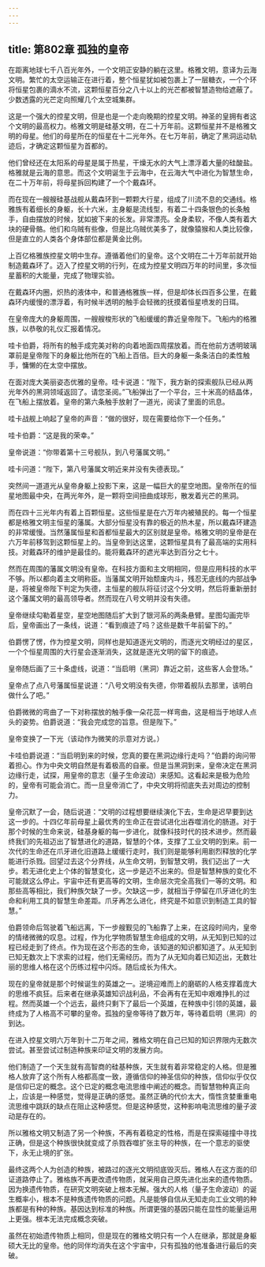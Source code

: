 ```yaml
---
---
---
```

title: 第802章 孤独的皇帝
---



在距离地球七千八百光年外，一个文明正安静的躺在这里。格雅文明，意译为云海文明。繁忙的太空运输正在进行着，整个恒星犹如被包裹上了一层糖衣，一个个环将恒星包裹的滴水不流，这颗恒星百分之八十以上的光芒都被智慧造物给遮蔽了。少数透露的光芒定向照耀几个太空城集群。

这是一个强大的控星文明，但是也是一个走向晚期的控星文明。神圣的皇拥有者这个文明的最高权力。格雅文明是硅基文明，在二十万年前。这颗恒星并不是格雅文明的母星。他们的母星所在的恒星在十二光年外。在七万年前，确定了黑洞运动轨迹后，才确定这颗恒星为首都的。

他们曾经还在太阳系的母星是属于热星，干燥无水的大气上漂浮着大量的硅酸盐。格雅就是云海的意思。而这个文明诞生于云海中，在云海大气中进化为智慧生命，在二十万年前，将母星拆回构建了一个个戴森环。

而在现在一艘艘硅基战舰从戴森环到一颗颗大行星，组成了川流不息的交通线。格雅族有着细长的身躯，长十六米，主身躯是流线型，有着二十四条银色的长条触手，自由摆放的时候，犹如披下来的长发。非常漂亮。全身柔软，不像人类有着大块的硬骨骼。他们和乌贼有些像，但是比乌贼优美多了，就像猿猴和人类比较像，但是直立的人类各个身体部位都是黄金比例。

上百亿格雅族控星文明中生存。遵循着他们的皇帝。这个文明在二十万年前就开始制造戴森环了。迈入了控星文明的行列，在成为控星文明四万年的时间里，多次恒星蓄积的大能量，完成了物理实验。

在戴森环内圈，炽热的液体中，和普通格雅族一样，但是却体长四百多公里，在戴森环内缓慢的漂浮着，有时候半透明的触手会轻微的抚摸着恒星喷发的日珥。

在皇帝庞大的身躯周围，一艘艘梭形状的飞船缓缓的靠近皇帝陛下。飞船内的格雅族，以恭敬的礼仪汇报着情况。

哇卡伯爵，将所有的触手成完美对称的向着地面四周摆放着。而在他前方透明玻璃罩前是皇帝陛下的身躯比他所在的飞船上百倍。巨大的身躯一条条洁白的柔性触手，慵懒的在太空中摆放。

在面对庞大美丽姿态优雅的皇帝。哇卡说道：“陛下，我方新的探索舰队已经从两光年外的黑洞领域返回了。请您圣阅。”飞船弹出了一个平台，三十米高的结晶体，在飞船上摆放着。皇帝的第六条触手放射了一道光，阅读了里面的讯息。

哇卡战舰上响起了皇帝的声音：“做的很好，现在需要给你下一个任务。”

哇卡伯爵：“这是我的荣幸。”

皇帝说道：“你带着第十三号舰队，到八号藩属文明。”

哇卡问道：“陛下，第八号藩属文明近来并没有失德表现。”

突然间一道道光从皇帝身躯上投影下来，这是一幅巨大的星空地图。皇帝所在的恒星地图最中央，在两光年外，是一颗将空间扭曲成球形，散发着光芒的黑洞。

而在四十三光年内有着上百颗恒星。这些恒星是在六万年内被殖民的。每一个恒星都是格雅文明主恒星的藩属。大部分恒星没有靠的极近的热木星，所以戴森环建造的非常缓慢。当然藩属恒星和首都恒星最大的区别就是皇帝。格雅文明的皇帝是在六万年前移驾到这颗恒星上的。当皇帝到达这里，这颗恒星具有了最高端的实用科技。对戴森环的维护是最佳的。能将戴森环的遮光率达到百分之七十。

然而在周围的藩属文明没有皇帝。在科技方面和主文明相同，但是应用科技的水平不够。所以都向着主文明称臣。当藩属文明开始颓废内斗，残忍无底线的内部战争是，将被皇帝陛下判定为失德，主恒星的舰队将征讨这个分文明，然后将重新册封这个藩属文明的最高领导者。然而现在八号文明并没有失德。

皇帝继续勾勒着星空，星空地图随后扩大到了银河系的两条悬臂。星图勾画完毕后，皇帝画出了一条线，说道：“看到痕迹了吗？这些是数千年前留下的。”

伯爵愣了愣，作为控星文明，同样也是知道逐光文明的，而逐光文明经过的星区，一个个恒星周围的大行星会逐渐消失，这就是逐光文明的留下的痕迹。

皇帝随后画了三十条虚线，说道：“当启明（黑洞）靠近之前，这些客人会登场。”

皇帝点了点八号藩属恒星说道：“八号文明没有失德，你带着舰队去那里，该明白做什么了吧。”

伯爵微微的弯曲了一下对称摆放的触手像一朵花蕊一样弯曲，这是相当于地球人点头的姿势。伯爵说道：“我会完成您的旨意。但是陛下。”

皇帝变换了一下光（该动作为微笑的示意对方说。）

卡哇伯爵说道：“当启明到来的时候，您真的要在黑洞边缘行走吗？”伯爵的询问带着担心。作为中央文明自然是有着极高的自豪。但是当黑洞到来，皇帝决定在黑洞边缘行走，试探，用皇帝的意志（量子生命波动）来感知。这看起来是极为危险的，皇帝有可能会消亡。而一旦皇帝消亡了，中央文明将彻底失去对周边的控制力。

皇帝沉默了一会，随后说道：“文明的过程想要继续演化下去，生命是迟早要到达这一步的。十四亿年前母星上最优秀的生命正在尝试进化出吞噬消化的肠道。对于那个时候的生命来说，硅基身躯的每一步进化，就像科技时代的技术进步。然而最终我们的先祖迈出了智慧进化的道路，智慧的个体，支撑了工业文明的到来。前一次代的生命还在爪牙进化旧道路上缓缓行走时，我们则是能够利用剧烈释放的化学能进行杀戮。回望过去这个分界线，从生命文明，到智慧文明，我们迈出了一大步。若无进化史上个体的智慧变化，这一步是迈不出来的。但是智慧种族的变化不可能就这么停止。宇宙中还有更高等的文明，生命层次完全高我们一等的文明。和那些高等相比，我们种族欠缺了一步。欠缺这一步，就相当于停留在爪牙进化的生命和利用工具的智慧生命差距。爪牙再怎么进化，终究是不如意识到制造工具的智慧。”

伯爵领命后驾驶着飞船远离，下一步艘觐见的飞船靠了上来，在这段时间内，皇帝的情绪微微的叹息。过程，作为化学物质智慧生命组成的文明，从无知到已知的过程已经走到了终点。作为现在这个形态的生命，该知道的知识都知道了。从无知到已知无数次上下求索的过程，他们无需经历。而为了从无知向着已知迈出，无数壮丽的思维人格在这个历练过程中闪烁。随后成长为伟大。

现在的皇帝就是那个时候诞生的英雄之一。逆境迎难而上的磨砺的人格支撑着庞大的思维不疯狂。后来者在继承英雄知识战利品，不会再有在无知中艰难挣扎的过程。然而英雄一个个远去，最终只剩下了最后一个英雄，在种族中引领的英雄，最终成为了人格高不可攀的皇帝。孤独的皇帝等待了数万年，等待着启明（黑洞）的到达。

在进入控星文明六万年到十二万年之间，雅格文明在自己已知的知识界限内无数次尝试。甚至尝试过制造种族来印证文明的发展方向。

他们制造了一个天生就有高智商的硅基种族，天生就有着非常稳定的人格。但是雅格人放弃了这个所有人格都高度一致，遵循信仰的神圣信仰的种族，信仰似乎仅仅是信仰已定的概念。这个已定的概念电流思维中阐述的概念。而智慧物种真正向上，应该是一种感觉，觉得是正确的感觉。虽然正确的代价太大，惰性贪婪重重电流思维中跳跃的缺点在阻止这种感觉。但是这种感觉，这种影响电流思维的量子波动是存在的。

所以雅格文明又制造了另一个种族，不再有着稳定的性格，而是在探索碰撞中寻找正确，但是这个种族很快就变成了杀戮吞噬扩张主导的种族，在一个意志的驱使下，永无止境的扩张。

最终这两个人为创造的种族，被路过的逐光文明彻底毁灭后。雅格人在这方面的印证道路停止了。雅格族不再更改遗传物质，就采用自己原先进化出来的遗传物质。因为换遗传物质，在研究文明突破上根本无解。强大的人格（量子生命波动）的诞生概率小，根本不是种族遗传物质的问题。凡是能够自信从无知走向工业文明的种族都是有种的种族。基因达到标准的种族。所谓更强的基因只能在显性的能量运用上更强。根本无法完成概念突破。

虽然在初始遗传物质上相同，但是现在的雅格文明只有一个人在继承，那就是身躯硕大无比的皇帝。他的同伴均消失在这个宇宙中，只有孤独的他准备进行最后的突破。